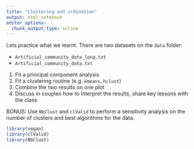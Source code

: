 ```yaml
---
title: "Clustering and ordination"
output: html_notebook
editor_options: 
  chunk_output_type: inline
---
```


Lets practice what we learnt. There are two datasets on the `data` folder:

- `Artificial_community_data_long.txt`
- `Artificial_community_data.txt`

1. Fit a principal component analysis
2. Fit a clustering routine (e.g. `kmeans`, `hclust`)
3. Combine the two results on one plot
4. Discuss in couples how to interpret the results, share key lessons with the class

BONUS: Use `NbClust` and `clValid` to perform a sensitivity analysis on the number of clusters and best algorithms for the data.

```r
library(vegan)
library(clValid)
library(NbClust)
```

